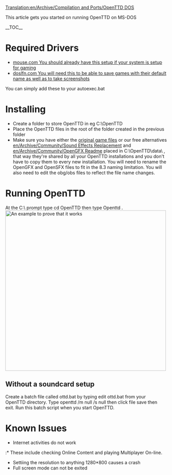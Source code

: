 [[Translation:en/Archive/Compilation and Ports/OpenTTD DOS]]
{{es/Traducción|origen=OpenTTD DOS}}

This article gets you started on running OpenTTD on MS-DOS


__TOC__
=Required Drivers=
* [http://www.computerhope.com/download/hardware/mouse.zip mouse.com You should already have this setup if your system is setup for gaming]
* [http://www.ibiblio.org/pub/micro/pc-stuff/freedos/files/util/system/doslfn/0.40/ doslfn.com You will need this to be able to save games with their default name as well as to take screenshots]
You can simply add these to your autoexec.bat

=Installing=
* Create a folder to store OpenTTD in eg C:\OpenTTD
* Place the OpenTTD files in the root of the folder created in the previous folder
* Make sure you have either the [[en/Manual/Installation#files-from-ttd|original game files]] or our free alternatives [[en/Archive/Community/Sound Effects Replacement]] and [[en/Archive/Community/OpenGFX Readme]] placed in C:\OpenTTD\data\ , that way they're shared by all your OpenTTD installations and you don't have to copy them to every new installation. You will need to rename the OpenGFX and OpenSFX files to fit in the 8.3 naming limitation. You will also need to edit the obg/obs files to reflect the file name changes.


=Running OpenTTD=
At the C:\ prompt type cd OpenTTD then type Openttd .
{{en/Note|You should not run OpenTTD as described above if you do not have a soundcard setup as OpenTTD will not exit cleanly.}}
[[File:en/Archive/Compilation and Ports/Exit to DOS.png|thumb|center|500px|An example to prove that it works]]
{{en/-}}

==Without a soundcard setup==

Create a batch file called ottd.bat by typing edit ottd.bat from your OpenTTD directory. Type openttd /m null /s null then click file save then exit. Run this batch script when you start OpenTTD.

=Known Issues=
* Internet activities do not work
:* These include checking Online Content and playing Multiplayer On-line.
* Settiing the resolution to anything 1280*800 causes a crash
* Full screen mode can not be exited
